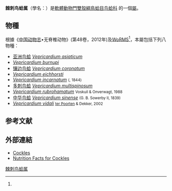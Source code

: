 {{Automatic taxobox 
| taxon = Vepricardium
| authority = Iredale, 1929{{r|WoRMS_381085}}
| subdivision_ranks = [[種_(生物)|種]]
| subdivision = [[#物種|見內文]]
}}

'''棘刺鸟蛤属'''（學名：{{lang|la|''Vepricardium''}}）是[[軟體動物門|軟體動物門]][[雙殼綱|雙殼綱]][[鳥蛤目|鳥蛤目]][[鸟蛤科|鸟蛤科]] 的一個[[屬_(生物)|屬]]{{r|WoRMS_381085}}。

==物種==
根據《[[中国动物志|中国动物志]]•无脊椎动物》(第48卷，2012年){{r|Xu 2012}}及[[WoRMS|WoRMS]]<ref name=WoRMS_381085 />，本屬包括下列八物種：
* [[亚洲鸟蛤|亚洲鸟蛤]] ''[[Vepricardium_asiaticum|Vepricardium asiaticum]]'' {{small|(Bruguière, 1789)}}
* ''[[Vepricardium_burnupi|Vepricardium burnupi]]'' {{small|(G. B. Sowerby III, 1897)}}
* [[镶边鸟蛤|镶边鸟蛤]] ''[[Vepricardium_coronatum|Vepricardium coronatum]]'' {{small|(Schröter, 1786)}}
* ''[[Vepricardium_eichhorsti|Vepricardium eichhorsti]]'' {{small|Thach, 2015}}
* ''[[Vepricardium_incarnatum|Vepricardium incarnatum]]'' <small>({{tsl|en|Lovell Augustus Reeve|洛弗爾·奧古斯都·里夫|Reeve}}, 1844)</small>
* [[多刺鸟蛤|多刺鸟蛤]] ''[[Vepricardium_multispinosum|Vepricardium multispinosum]]'' {{small|(G. B. Sowerby II, 1839)}}
* ''[[Vepricardium_rubrohamatum|Vepricardium rubrohamatum]]'' <small>Voskuil & Onverwagt, 1988</small>
* [[中华鸟蛤|中华鸟蛤]] ''[[Vepricardium_sinense|Vepricardium sinense]]'' <small>(G. B. Sowerby II, 1839)</small>
* ''[[Vepricardium_vidali|Vepricardium vidali]]'' <small>[[因·約翰·德波登|ter Poorten]] & Dekker, 2002</small>

==参考文献==
{{Reflist |refs=
<ref name=WoRMS_381085>{{WoRMS |id=381085
 |title=''Vepricardium'' Iredale, 1929
 |first=J. J. |last= ter Poorten |authorlink=因·約翰·德波登
 |accessdate=2014-12-16 |date=2017-11-28 }}</ref>
<ref name="Xu 2012">{{cite book |url=http://www.amazon.cn/%E4%B8%AD%E5%9B%BD%E5%8A%A8%E7%89%A9%E5%BF%97%E2%80%A2%E6%97%A0%E8%84%8A%E6%A4%8E%E5%8A%A8%E7%89%A9-%E5%BE%90%E5%87%A4%E5%B1%B1/dp/B0068F5Y8Y |author=[[徐凤山|徐凤山]] |chapter=七、鸟蛤科 Cardiidae Lamarck,1809 |title=中国动物志•无脊椎动物 |volume=第48卷 |edition=平装; 第1版 |publisher=[[科学出版社|科学出版社]] |date=2012-01-01 |accessdate=2014-12-07 |isbn=9787030324696 |language=zh-hans |archive-date=2014-12-19 |archive-url=https://web.archive.org/web/20141219122459/http://www.amazon.cn/%E4%B8%AD%E5%9B%BD%E5%8A%A8%E7%89%A9%E5%BF%97%E2%80%A2%E6%97%A0%E8%84%8A%E6%A4%8E%E5%8A%A8%E7%89%A9-%E5%BE%90%E5%87%A4%E5%B1%B1/dp/B0068F5Y8Y |dead-url=no }}</ref>
}}

==外部連結==
* [https://web.archive.org/web/20120304223538/http://shells.tricity.wsu.edu/ArcherdShellCollection/Bivalvia/Cardiidae.html Cockles]
* [http://www.healthaliciousness.com/nutritionfacts/nutrition-comparison.php?o=35028&t=&h=&s=100&e=100&r=100 Nutrition Facts for Cockles] {{Wayback|url=http://www.healthaliciousness.com/nutritionfacts/nutrition-comparison.php?o=35028&t=&h=&s=100&e=100&r=100 |date=20141209104431 }}
{{Taxonbar|from=Q18582057}}

[[Category:棘刺鸟蛤属|]]